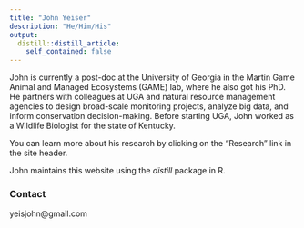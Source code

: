 ```yaml
---
title: "John Yeiser"
description: "He/Him/His"
output:
  distill::distill_article:
    self_contained: false
---
```

<!-- <img src="pics/me_awards.jpg" style="margin: 0; width: 25%; float:right; border:2px solid gray" /> -->
John is currently a post-doc at the University of Georgia in the Martin Game Animal and Managed Ecosystems (GAME) lab, where he also got his PhD. He partners with colleagues at UGA and natural resource management agencies to design broad-scale monitoring projects, analyze big data, and inform conservation decision-making. Before starting UGA, John worked as a Wildlife Biologist for the state of Kentucky.

You can learn more about his research by clicking on the "Research" link in the site header.

John maintains this website using the *distill* package in R. 

### Contact 
yeisjohn@gmail.com







